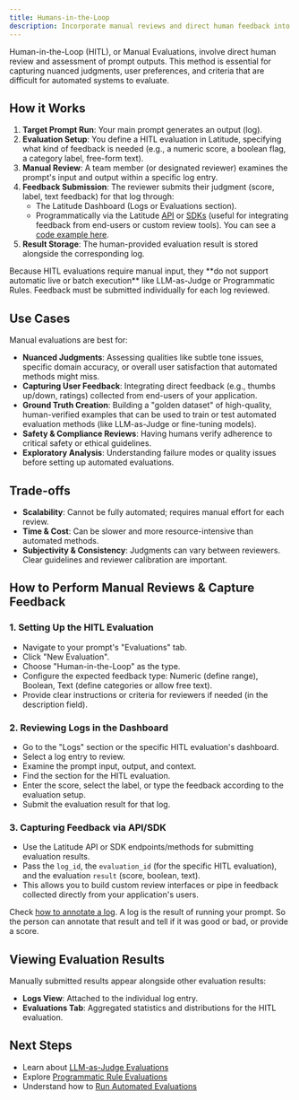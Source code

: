 ```yaml
---
title: Humans-in-the-Loop
description: Incorporate manual reviews and direct human feedback into your evaluation workflow.
---
```


Human-in-the-Loop (HITL), or Manual Evaluations, involve direct human review and assessment of prompt outputs. This method is essential for capturing nuanced judgments, user preferences, and criteria that are difficult for automated systems to evaluate.

## How it Works

1.  **Target Prompt Run**: Your main prompt generates an output (log).
2.  **Evaluation Setup**: You define a HITL evaluation in Latitude, specifying what kind of feedback is needed (e.g., a numeric score, a boolean flag, a category label, free-form text).
3.  **Manual Review**: A team member (or designated reviewer) examines the prompt's input and output within a specific log entry.
4.  **Feedback Submission**: The reviewer submits their judgment (score, label, text feedback) for that log through:
    - The Latitude Dashboard (Logs or Evaluations section).
    - Programmatically via the Latitude [API](/guides/api/api-access) or [SDKs](/guides/sdk/typescript) (useful for integrating feedback from end-users or custom review tools). You can see a [code example here](/examples/sdk/annotate-log).
5.  **Result Storage**: The human-provided evaluation result is stored alongside the corresponding log.

<Note>
  Because HITL evaluations require manual input, they **do not support automatic
  live or batch execution** like LLM-as-Judge or Programmatic Rules. Feedback
  must be submitted individually for each log reviewed.
</Note>

## Use Cases

Manual evaluations are best for:

- **Nuanced Judgments**: Assessing qualities like subtle tone issues, specific domain accuracy, or overall user satisfaction that automated methods might miss.
- **Capturing User Feedback**: Integrating direct feedback (e.g., thumbs up/down, ratings) collected from end-users of your application.
- **Ground Truth Creation**: Building a "golden dataset" of high-quality, human-verified examples that can be used to train or test automated evaluation methods (like LLM-as-Judge or fine-tuning models).
- **Safety & Compliance Reviews**: Having humans verify adherence to critical safety or ethical guidelines.
- **Exploratory Analysis**: Understanding failure modes or quality issues before setting up automated evaluations.

## Trade-offs

- **Scalability**: Cannot be fully automated; requires manual effort for each review.
- **Time & Cost**: Can be slower and more resource-intensive than automated methods.
- **Subjectivity & Consistency**: Judgments can vary between reviewers. Clear guidelines and reviewer calibration are important.

## How to Perform Manual Reviews & Capture Feedback

### 1. Setting Up the HITL Evaluation

- Navigate to your prompt's "Evaluations" tab.
- Click "New Evaluation".
- Choose "Human-in-the-Loop" as the type.
- Configure the expected feedback type: Numeric (define range), Boolean, Text (define categories or allow free text).
- Provide clear instructions or criteria for reviewers if needed (in the description field).

### 2. Reviewing Logs in the Dashboard

- Go to the "Logs" section or the specific HITL evaluation's dashboard.
- Select a log entry to review.
- Examine the prompt input, output, and context.
- Find the section for the HITL evaluation.
- Enter the score, select the label, or type the feedback according to the evaluation setup.
- Submit the evaluation result for that log.

### 3. Capturing Feedback via API/SDK

- Use the Latitude API or SDK endpoints/methods for submitting evaluation results.
- Pass the `log_id`, the `evaluation_id` (for the specific HITL evaluation), and the evaluation `result` (score, boolean, text).
- This allows you to build custom review interfaces or pipe in feedback collected directly from your application's users.

Check [how to annotate a log](/examples/sdk/annotate-log). A log is the result of running your prompt. So the person can annotate that result and tell if it was good or bad, or provide a score.

## Viewing Evaluation Results

Manually submitted results appear alongside other evaluation results:

- **Logs View**: Attached to the individual log entry.
- **Evaluations Tab**: Aggregated statistics and distributions for the HITL evaluation.

## Next Steps

- Learn about [LLM-as-Judge Evaluations](/guides/evaluations/llm-as-judges)
- Explore [Programmatic Rule Evaluations](/guides/evaluations/programmatic_rules)
- Understand how to [Run Automated Evaluations](/guides/evaluations/running-evaluations)
